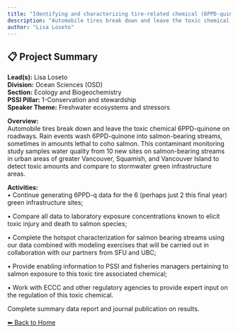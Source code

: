 ---
title: "Identifying and characterizing tire-related chemical (6PPD-quinone) toxic hotspots in salmon habitat"
description: "Automobile tires break down and leave the toxic chemical 6PPD-quinone on roadways. Rain events wash 6PPD-quinone into salmon-bearing streams, sometimes in amounts lethal to coho salmon. This contaminant monitoring study samples water quality from 10 new sites on salmon-bearing streams in urban areas of greater Vancouver, Squamish, and Vancouver Island to detect toxic amounts and compare to stormwater green infrastructure areas."
author: "Lisa Loseto"
---

## 📋 Project Summary

**Lead(s):** Lisa Loseto  
**Division:** Ocean Sciences (OSD)  
**Section:** Ecology and Biogeochemistry  
**PSSI Pillar:** 1-Conservation and stewardship  
**Speaker Theme:** Freshwater ecosystems and stressors  

**Overview:**  
Automobile tires break down and leave the toxic chemical 6PPD-quinone on roadways. Rain events wash 6PPD-quinone into salmon-bearing streams, sometimes in amounts lethal to coho salmon. This contaminant monitoring study samples water quality from 10 new sites on salmon-bearing streams in urban areas of greater Vancouver, Squamish, and Vancouver Island to detect toxic amounts and compare to stormwater green infrastructure areas.   

**Activities:**  
• Continue generating 6PPD-q data for the 6 (perhaps just 2 this final year) green infrastructure sites;
• Compare all data to laboratory exposure concentrations known to elicit toxic injury and death to salmon species;
• Complete the hotspot characterization for salmon bearing streams using our data combined with modeling exercises that will be carried out in collaboration with our partners from SFU and UBC;
• Provide enabling information to PSSI and fisheries managers pertaining to salmon exposure to this toxic tire associated chemical;
• Work with ECCC and other regulatory agencies to provide expert input on the regulation of this toxic chemical.
Complete summary data report and journal publication on results.

[⬅ Back to Home](../index.qmd)
